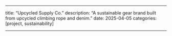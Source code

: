 ---

title: "Upcycled Supply Co."
description: "A sustainable gear brand built from upcycled climbing rope and denim."
date: 2025-04-05
categories: [project, sustainability]

---